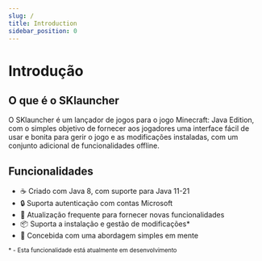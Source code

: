 ```yaml
---
slug: /
title: Introduction
sidebar_position: 0
---
```


# Introdução

## O que é o SKlauncher

O SKlauncher é um lançador de jogos para o jogo Minecraft: Java Edition, com o simples objetivo de fornecer aos jogadores uma interface fácil de usar e
bonita para gerir o jogo e as modificações instaladas, com um conjunto adicional de funcionalidades offline.

## Funcionalidades

<ul className="emoji-list">
    <li>
        <span>☕</span> Criado com Java 8, com suporte para Java 11-21
    </li>
    <li>
        <span>🔒</span> Suporta autenticação com contas Microsoft
    </li>
    <li>
        <span>🚀</span> Atualização frequente para fornecer novas funcionalidades
    </li>
    <li>
        <span>📦</span> Suporta a instalação e gestão de modificações*
    </li>
    <li>
        <span>💄</span> Concebida com uma abordagem simples em mente
    </li>
</ul>

<small>* - Esta funcionalidade está atualmente em desenvolvimento</small>
